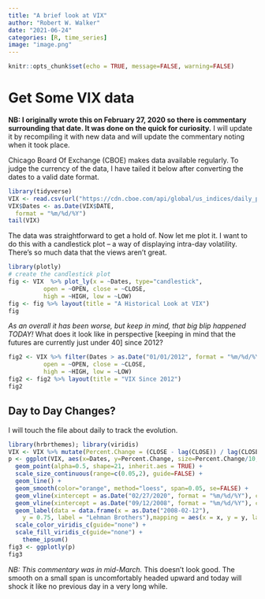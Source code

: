 ```yaml
---
title: "A brief look at VIX"
author: "Robert W. Walker"
date: "2021-06-24"
categories: [R, time_series]
image: "image.png"
---
```


```r
knitr::opts_chunk$set(echo = TRUE, message=FALSE, warning=FALSE)
```

# Get Some VIX data

**NB:  I originally wrote this on February 27, 2020 so there is commentary surrounding that date.  It was done on the quick for curiosity.**  I will update it by recompiling it with new data and will update the commentary noting when it took place.

Chicago Board Of Exchange (CBOE) makes data available regularly. To judge the currency of the data, I have tailed it below after converting the dates to a valid date format.  

```r
library(tidyverse)
VIX <- read.csv(url("https://cdn.cboe.com/api/global/us_indices/daily_prices/VIX_History.csv"))
VIX$Dates <- as.Date(VIX$DATE,
  format = "%m/%d/%Y")
tail(VIX)
```

The data was straightforward to get a hold of.  Now let me plot it.  I want to do this with a candlestick plot -- a way of displaying intra-day volatility.  There's so much data that the views aren't great.

```r
library(plotly)
# create the candlestick plot
fig <- VIX  %>% plot_ly(x = ~Dates, type="candlestick",
          open = ~OPEN, close = ~CLOSE,
          high = ~HIGH, low = ~LOW) 
fig <- fig %>% layout(title = "A Historical Look at VIX")
fig
```

*As an overall it has been worse, but keep in mind, that big blip happened TODAY!*  What does it look like in perspective [keeping in mind that the futures are currently just under 40] since 2012?

```r
fig2 <- VIX %>% filter(Dates > as.Date("01/01/2012", format = "%m/%d/%Y")) %>% plot_ly(x = ~Dates, type="candlestick",
          open = ~OPEN, close = ~CLOSE,
          high = ~HIGH, low = ~LOW) 
fig2 <- fig2 %>% layout(title = "VIX Since 2012")
fig2
```

## Day to Day Changes?

I will touch the file about daily to track the evolution.

```r
library(hrbrthemes); library(viridis)
VIX <- VIX %>% mutate(Percent.Change = (CLOSE - lag(CLOSE)) / lag(CLOSE)) 
p <- ggplot(VIX, aes(x=Dates, y=Percent.Change, size=Percent.Change/10, color=Percent.Change)) + 
  geom_point(alpha=0.5, shape=21, inherit.aes = TRUE) +
  scale_size_continuous(range=c(0.05,2), guide=FALSE) +
  geom_line() + 
  geom_smooth(color="orange", method="loess", span=0.05, se=FALSE) + 
  geom_vline(xintercept = as.Date("02/27/2020", format = "%m/%d/%Y"), color="red", alpha=0.2, linetype = "dotted") + 
  geom_vline(xintercept = as.Date("09/12/2008", format = "%m/%d/%Y"), color="red", alpha=0.4) +
  geom_label(data = data.frame(x = as.Date("2008-02-12"),
    y = 0.75, label = "Lehman Brothers"),mapping = aes(x = x, y = y, label = label), size = 3.86605783866058, angle = 0L, lineheight = 1L, hjust = 0.5, vjust = 0.5, colour = "red", family = "sans", fontface = "plain", label.padding = structure(0.25, class = "unit", valid.unit = 3L, unit = "lines"), label.size = 0.25, label.r = structure(0.15, class = "unit", valid.unit = 3L, unit = "lines"), inherit.aes = FALSE, show.legend = FALSE) + 
  scale_color_viridis_c(guide="none") +
  scale_fill_viridis_c(guide="none") +
    theme_ipsum()
fig3 <- ggplotly(p)
fig3
```

*NB: This commentary was in mid-March.*  This doesn't look good.  The smooth on a small span is uncomfortably headed upward and today will shock it like no previous day in a very long while.